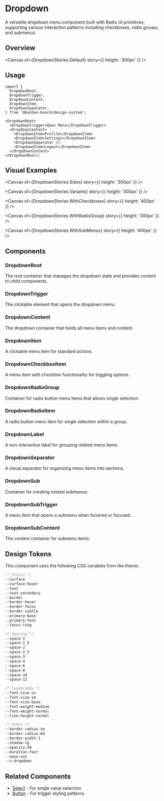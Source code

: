 
<Meta of={DropdownStories} />

# Dropdown

A versatile dropdown menu component built with Radix UI primitives, supporting various interaction patterns including checkboxes, radio groups, and submenus.

## Overview

<Canvas of={DropdownStories.Default} story={{ height: '300px' }} />

<Controls sort="requiredFirst" />

## Usage

```tsx
import {
  DropdownRoot,
  DropdownTrigger,
  DropdownContent,
  DropdownItem,
  DropdownSeparator,
} from '@kanban-board/design-system';

<DropdownRoot>
  <DropdownTrigger>Open Menu</DropdownTrigger>
  <DropdownContent>
    <DropdownItem>Profile</DropdownItem>
    <DropdownItem>Settings</DropdownItem>
    <DropdownSeparator />
    <DropdownItem>Logout</DropdownItem>
  </DropdownContent>
</DropdownRoot>;
```

## Visual Examples

<Canvas of={DropdownStories.Sizes} story={{ height: '300px' }} />

<Canvas of={DropdownStories.Variants} story={{ height: '300px' }} />

<Canvas of={DropdownStories.WithCheckboxes} story={{ height: '400px' }} />

<Canvas of={DropdownStories.WithRadioGroup} story={{ height: '300px' }} />

<Canvas of={DropdownStories.WithSubMenus} story={{ height: '400px' }} />

## Components

### DropdownRoot

The root container that manages the dropdown state and provides context to child components.

### DropdownTrigger

The clickable element that opens the dropdown menu.

### DropdownContent

The dropdown container that holds all menu items and content.

### DropdownItem

A clickable menu item for standard actions.

### DropdownCheckboxItem

A menu item with checkbox functionality for toggling options.

### DropdownRadioGroup

Container for radio button menu items that allows single selection.

### DropdownRadioItem

A radio button menu item for single selection within a group.

### DropdownLabel

A non-interactive label for grouping related menu items.

### DropdownSeparator

A visual separator for organizing menu items into sections.

### DropdownSub

Container for creating nested submenus.

### DropdownSubTrigger

A menu item that opens a submenu when hovered or focused.

### DropdownSubContent

The content container for submenu items.

## Design Tokens

This component uses the following CSS variables from the theme:

```css
/* Colors */
--surface
--surface-hover
--text
--text-secondary
--border
--border-hover
--border-focus
--border-subtle
--primary-base
--primary-text
--focus-ring

/* Spacing */
--space-1
--space-1_5
--space-2
--space-2_5
--space-3
--space-4
--space-6
--space-8
--space-10
--space-12

/* Typography */
--font-size-xs
--font-size-sm
--font-size-base
--font-weight-medium
--font-weight-normal
--line-height-normal

/* Other */
--border-radius-sm
--border-radius-md
--border-width-1
--shadow-lg
--opacity-50
--duration-fast
--ease-out
--z-dropdown
```

## Related Components

- [Select](/docs/components-select--docs) - For single value selection
- [Button](/docs/components-button--docs) - For trigger styling patterns
